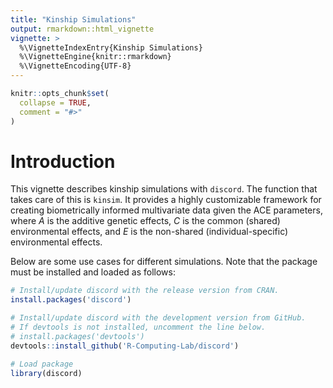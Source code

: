 ```yaml
---
title: "Kinship Simulations"
output: rmarkdown::html_vignette
vignette: >
  %\VignetteIndexEntry{Kinship Simulations}
  %\VignetteEngine{knitr::rmarkdown}
  %\VignetteEncoding{UTF-8}
---
```


```r
knitr::opts_chunk$set(
  collapse = TRUE,
  comment = "#>"
)
```

# Introduction

This vignette describes kinship simulations with `discord`. The function that takes care of this is `kinsim`. It provides a highly customizable framework for creating biometrically informed multivariate data given the ACE parameters, where *A* is the additive genetic effects, *C* is the common (shared) environmental effects, and *E* is the non-shared (individual-specific) environmental effects.

Below are some use cases for different simulations. Note that the package must be installed and loaded as follows:

```r
# Install/update discord with the release version from CRAN.
install.packages('discord')

# Install/update discord with the development version from GitHub. 
# If devtools is not installed, uncomment the line below.
# install.packages('devtools')
devtools::install_github('R-Computing-Lab/discord')

# Load package
library(discord)
```
